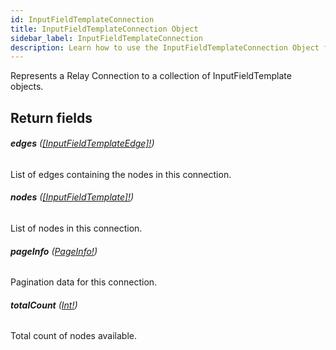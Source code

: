 ```yaml
---
id: InputFieldTemplateConnection
title: InputFieldTemplateConnection Object
sidebar_label: InputFieldTemplateConnection
description: Learn how to use the InputFieldTemplateConnection Object for Builder's API.
---
```


Represents a Relay Connection to a collection of InputFieldTemplate objects.

## Return fields

###### <b>edges</b> ([[InputFieldTemplateEdge]!](/composer/builder/api/schema/object/InputFieldTemplateEdge.mdx))

List of edges containing the nodes in this connection.

###### <b>nodes</b> ([[InputFieldTemplate]!](/composer/builder/api/schema/object/InputFieldTemplate.mdx))

List of nodes in this connection.

###### <b>pageInfo</b> ([PageInfo!](/composer/builder/api/schema/object/PageInfo.mdx))

Pagination data for this connection.

###### <b>totalCount</b> ([Int!](/composer/builder/api/schema/scalar/Int.mdx))

Total count of nodes available.
